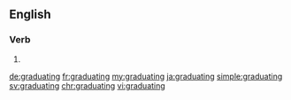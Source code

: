 ==English==

===Verb===
{{head|en|present participle}}

# {{present participle of|graduate|lang=en}}

[[de:graduating]]
[[fr:graduating]]
[[my:graduating]]
[[ja:graduating]]
[[simple:graduating]]
[[sv:graduating]]
[[chr:graduating]]
[[vi:graduating]]